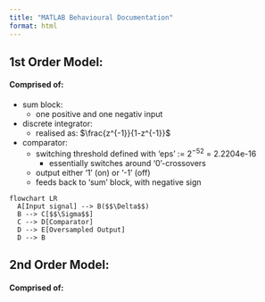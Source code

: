 ```yaml
---
title: "MATLAB Behavioural Documentation"
format: html
---
```


## 1st Order Model:
#### Comprised of:

- sum block:
  - one positive and one negativ input
- discrete integrator:
  -  realised as: $\frac{z^{-1}}{1-z^{-1}}$
- comparator:
  - switching threshold defined with 'eps' := $2^{-52}$ = 2.2204e-16
    - essentially switches around '0'-crossovers   
  - output either '1' (on) or '-1' (off)
  - feeds back to 'sum' block, with negative sign 
  
```mermaid
flowchart LR
  A[Input signal] --> B($$\Delta$$) 
  B --> C[$$\Sigma$$] 
  C --> D[Comparator]
  D --> E[Oversampled Output]
  D --> B
```

## 2nd Order Model:
#### Comprised of:

